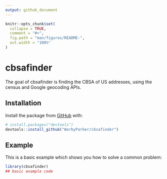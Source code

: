```yaml
---
output: github_document
---
```


<!-- README.md is generated from README.Rmd. Please edit that file -->

```r
knitr::opts_chunk$set(
  collapse = TRUE,
  comment = "#>",
  fig.path = "man/figures/README-",
  out.width = "100%"
)
```

# cbsafinder

The goal of cbsafinder is finding the CBSA of US addresses, using the census and Google geocoding APIs. 

## Installation

Install the package from [GitHub](https://github.com/) with:

```r
# install.packages("devtools")
devtools::install_github("WarbyParker/cbsafinder")
```

## Example

This is a basic example which shows you how to solve a common problem:

```r
library(cbsafinder)
## basic example code
```
